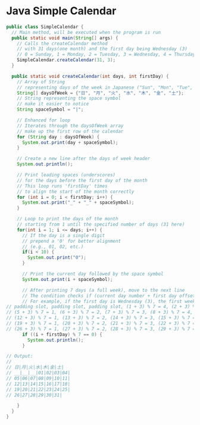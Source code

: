 # Java Simple Calendar

```java
public class SimpleCalendar {
  // Main method, will be executed when the program is run
  public static void main(String[] args) {
    // Calls the createCalendar method
    // with 31 days(one month) and the first day being Wednesday (3)
    // 0 = Sunday, 1 = Monday, 2 = Tuesday, 3 = Wednesday, 4 = Thursday, 5 = Friday, 6 = Saturday
    SimpleCalendar.createCalendar(31, 3);
  }

  public static void createCalendar(int days, int firstDay) {
    // Array of String
    // representing days of the week in Japanese ("Sun", "Mon", "Tue", etc.)
    String[] daysOfWeek = {"日", "月", "火", "水", "木", "金", "土"};
    // String representing the space symbol
    // make it easier to notice
    String spaceSymbol = "|";

    // Enhanced for loop
    // Iterates through the daysOfWeek array
    // make up the first row of the calendar
    for (String day : daysOfWeek) {
      System.out.print(day + spaceSymbol);
    }

    // Create a new line after the days of week header
    System.out.println();

    // Print leading spaces (underscores)
    // for the days before the first day of the month
    // This loop runs 'firstDay' times
    // to align the start of the month correctly
    for (int i = 0; i < firstDay; i++) {
      System.out.print("_" + "_" + spaceSymbol);
    }

    // Loop to print the days of the month
    // starting from 1 until the specified number of days (31 here)
    for(int i = 1; i <= days; i++) {
      // If the day is a single digit
      // prepend a '0' for better alignment
      // (e.g., 01, 02, etc.)
      if(i < 10) {
        System.out.print("0");
      }

      // Print the current day followed by the space symbol
      System.out.print(i + spaceSymbol);

      // After printing 7 days (a full week), move to the next line
      // The condition checks if (current day number + first day offset) is divisible by 7
      // For example, if the first day is Wednesday (3), the first week will have 3 padding empty slots
// padding slot, padding slot, padding slot, (1 + 3) % 7 = 4, (2 + 3) % 7 = 5, (3 + 3) % 7 = 6, (4 + 3) % 7 = 0 (next line)
// (5 + 3) % 7 = 1, (6 + 3) % 7 = 2, (7 + 3) % 7 = 3, (8 + 3) % 7 = 4, (9 + 3) % 7 = 5, (10 + 3) % 7 = 6, (11 + 3) % 7 = 0 (next line)
// (12 + 3) % 7 = 1, (13 + 3) % 7 = 2, (14 + 3) % 7 = 3, (15 + 3) % 7 = 4, (16 + 3) % 7 = 5, (17 + 3) % 7 = 6, (18 + 3) % 7 = 0 (next line)
// (19 + 3) % 7 = 1, (20 + 3) % 7 = 2, (21 + 3) % 7 = 3, (22 + 3) % 7 = 4, (23 + 3) % 7 = 5, (24 + 3) % 7 = 6, (25 + 3) % 7 = 0 (next line)
// (26 + 3) % 7 = 1, (27 + 3) % 7 = 2, (28 + 3) % 7 = 3, (29 + 3) % 7 = 4, (30 + 3) % 7 = 5, (31 + 3) % 7 = 6
      if ((i + firstDay) % 7 == 0) {
        System.out.println();
      }

// Output:
//
// 日|月|火|水|木|金|土|
// __|__|__|01|02|03|04|
// 05|06|07|08|09|10|11|
// 12|13|14|15|16|17|18|
// 19|20|21|22|23|24|25|
// 26|27|28|29|30|31|

    }
  }
}
```
